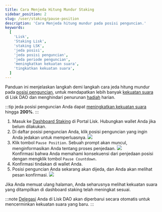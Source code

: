 ```yaml
---
title: Cara Menjeda Hitung Mundur Staking
sidebar_position: 2
slug: /user/staking/pause-position
description: 'Cara Menjeda hitung mundur pada posisi penguncian.'
keywords:
  [
    'Lisk',
    'Staking Lisk',
    'staking LSK',
    'jeda posisi',
    'jeda posisi penguncian',
    'jeda periode penguncian',
    'meningkatkan kekuatan suara',
    'tingkatkan kekuatan suara',
  ]
---
```



Panduan ini menjelaskan langkah demi langkah cara jeda hitung mundur pada [posisi penguncian](overview#posisi-penguncian), untuk mendapatkan lebih banyak [kekuatan suara](/governance/overview#kekuatan-suara) di Lisk DAO dan menghindari penurunan [hadiah](overview#hadiah-staking) harian.

:::tip
jeda posisi penguncian Anda dapat [meningkatkan kekuatan suara](/governance/overview#meningkatkan-kekuatan-suara) hingga **200%**.
:::

1. Masuk ke [Dashboard Staking](https://portal.lisk.com/staking/dashboard) di Portal Lisk.
    Hubungkan wallet Anda jika belum dilakukan.
2. Di daftar posisi penguncian Anda, klik posisi penguncian yang ingin Anda jedakan untuk memperluasnya.
    <img src={positions} /><br />
3. Klik tombol `Pause Position`.
    Sebuah prompt akan muncul, menginformasikan Anda tentang proses penjedaan.
    <img src={pause} /><br />
    Konfirmasi bahwa Anda memahami konsekuensi dari penjedaan posisi dengan mengklik tombol `Pause Countdown`.
4. Konfirmasi tindakan di wallet Anda.
5. Posisi penguncian Anda sekarang akan dijeda, dan Anda akan melihat pesan konfirmasi.
    <img src={posPaused} /><br />

Jika Anda memuat ulang halaman, Anda seharusnya melihat kekuatan suara yang ditampilkan di dashboard staking telah meningkat sesuai.

:::note
[Delegasi](/governance/overview#delegasi) Anda di Lisk DAO akan diperbarui secara otomatis untuk mencerminkan kekuatan suara yang baru.
:::
